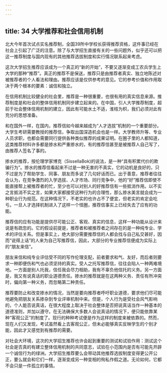 ```yaml
---
---
---
```

title: 34 大学推荐和社会信用机制
---




北大今年首次试点实名推荐制，全国39所中学校长获得推荐资格，这件事已经在社会上引起了广泛的注意。除了与大学招生直接有关的一些问题外，似乎还可以把这一推荐制度与国内现有的其他推荐选拔制度和实行情况联系起来考虑。

这次大学招生推荐应该成为一个真正的“新的开始”，不要又逐渐变成工农兵学生上大学的那种“推荐”。真正的推荐不是保送，推荐只是由推荐者真实、独立地陈述对被推荐者的个人看法和理由。推荐应该是仅供参考的意见。它的参考价值和作用取决于两个根本的要素：诚信和独立。

在信用机制比较健全的社会里，推荐是一种很重要，也很有用的真实信息来源。推荐制度是和社会的整体信用机制同步建立起来的。在中国，引人大学推荐制度，超前于社会整体信用机制的建立，因此有可能水土不适，淮桔为枳，我们必须对此有充分的思想准备。

和在国外一样，在国内，推荐信如今越来越成为“人才选拔”机制的一个重要部分。大学生考研需要教授的推荐信，争取出国深造机会也是一样。大学教师升等、专业人员求职，也都会需要同行提供各种类似推荐的成果证明。在圈子里的人都知道，这类推荐材料许多都是掺水和严重掺水的，有的推荐信甚至是被推荐人自己写了，由推荐人签名了事的。

掺水的推荐，按伦理学家博克（SissellaBok)的说法，是一种“具有积累代价的欺骗行为”。掺水的推荐信看起来不过是一种无害的不真实，它的动机是良好的，只不过是为了帮助学生、同事、朋友而多说了几句好话而已。出于善意，推荐者往往会认为，在竞争激烈的入学选拔、人才市场、同行竞争中，他的“好”推荐信即使不能直接帮上被推荐者的忙，至少也可以对别人的好推荐信有一些抵消作用。以不实之言抵消不实之言，如果大家都接受这种行为的合理性，那么掺水美言就会成为一种职业行为规范。在这种情况下，不老实的也许占不了便宜，但老实的肯定会吃亏。一旦人才选择机制进入了这样一个怪圈，推荐信事实上已经失去了应有的功能。

推荐信的应有功能是提供尽可能公正、客观、真实的信息，这样一种功能从设计来说是有疏忽的。它的假设前提是，推荐者和被推荐者之间存在的是一种纯专业、学术的评估关系。但是事实上，绝大部分需要推荐信的人都会找与自己私交甚好，因而“说得上话”的人来为自己写推荐信，因此，大部分的专业推荐信便成为实际上的“朋友来信”。

朋友来信和纯专业评估受不同的写作伦理支配，前者要求和气、友好，而后者则要求一种即便伤和气也必须坚持的真实。受人之托写推荐信，往往会陷人一种两难境地。一方面是别人托我，信任我会尽力相助，我有不辜负他信托的义务。另一方面是，我又有说真话的职业道德责任。掺水的推荐就是在这两种义务、责任有所冲突时，偏向第一种义务，而忽略第二种责任。

推荐要防止和改变掺水的情况，当然是要向推荐者呼吁职业道德，要求他们尽可能地避免把朋友关系掺杂到专业评审机制中来。但是，个人行为是受社会风气影响的，个人能否说真话，在很大程度上取决于社会整体是否把说真话当作一种基本的道德准则，并加以遵守。在无法确保大多数人会说真话的情况下，便只能依靠某种“客观公正”的制度了。现行的种种考试便是作为这样的制度来被依靠的。然而，现在人们又发现，考试虽然看上去客观公正，但未必能够真实反映学生的个别才能，因此才又感觉到有推荐的需要。

对社会大环境，这次的大学招生推荐也许会起到重要的测试和试验作用：测试这个社会是否真的有建立整体信用机制的共同意志，试验在小范围内是否有可能先开辟一个诚信行为的绿洲。大学招生推荐要么会带动其他推荐选拔制度变得更公开公正，要么就会和它们一样，逐渐变成另一种变相的徇私作假之道。无论如何，它都不会只是一件孤立的事情。